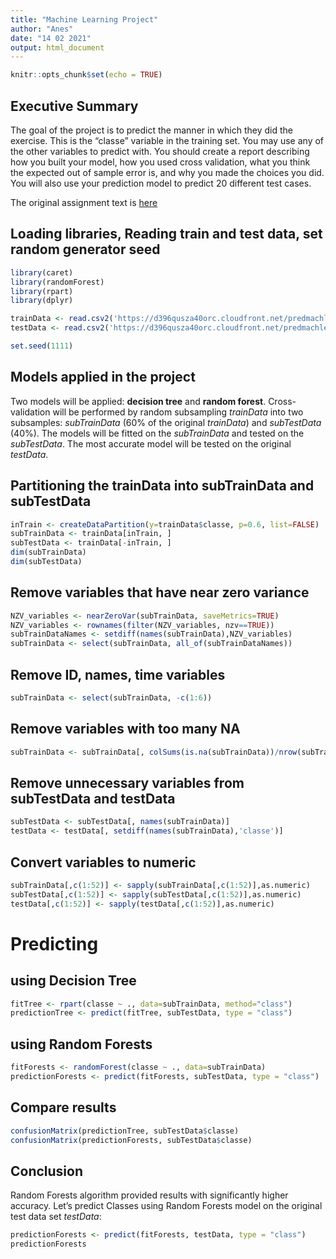 ---
title: "Machine Learning Project"
author: "Anes"
date: "14 02 2021"
output: html_document
---

```{r setup, include=FALSE}
knitr::opts_chunk$set(echo = TRUE)
```
## Executive Summary

The goal of the project is to predict the manner in which they did the exercise. This is the "classe" variable in the training set. You may use any of the other variables to predict with. You should create a report describing how you built your model, how you used cross validation, what you think the expected out of sample error is, and why you made the choices you did. You will also use your prediction model to predict 20 different test cases.

The original assignment text is [here](https://www.coursera.org/learn/practical-machine-learning/peer/R43St/prediction-assignment-writeup)

## Loading libraries, Reading train and test data, set random generator seed
```{r reading, echo=TRUE, cache=TRUE}
library(caret)
library(randomForest)
library(rpart)
library(dplyr)

trainData <- read.csv2('https://d396qusza40orc.cloudfront.net/predmachlearn/pml-training.csv', sep = ',')
testData <- read.csv2('https://d396qusza40orc.cloudfront.net/predmachlearn/pml-testing.csv', sep = ',')

set.seed(1111)
```
## Models applied in the project

Two models will be applied: **decision tree** and **random forest**.
Cross-validation will be performed by random subsampling *trainData* into two subsamples: *subTrainData* (60% of the original *trainData*) and *subTestData* (40%). The models will be fitted on the *subTrainData* and tested on the *subTestData*. The most accurate model will be tested on the original *testData*.

## Partitioning the trainData into subTrainData and subTestData
```{r partitioning, echo=TRUE}
inTrain <- createDataPartition(y=trainData$classe, p=0.6, list=FALSE)
subTrainData <- trainData[inTrain, ]
subTestData <- trainData[-inTrain, ]
dim(subTrainData)
dim(subTestData)
```

## Remove variables that have near zero variance
```{r NZV, echo=TRUE}
NZV_variables <- nearZeroVar(subTrainData, saveMetrics=TRUE)
NZV_variables <- rownames(filter(NZV_variables, nzv==TRUE))
subTrainDataNames <- setdiff(names(subTrainData),NZV_variables)
subTrainData <- select(subTrainData, all_of(subTrainDataNames))
```
## Remove ID, names, time variables 
```{r removeExtraVar, echo=TRUE}
subTrainData <- select(subTrainData, -c(1:6))
```
## Remove variables with too many NA
```{r removeNA, echo=TRUE}
subTrainData <- subTrainData[, colSums(is.na(subTrainData))/nrow(subTrainData) < 0.6]
```

## Remove unnecessary variables from subTestData and testData
```{r cleanSubTestData, echo=TRUE}
subTestData <- subTestData[, names(subTrainData)]
testData <- testData[, setdiff(names(subTrainData),'classe')]
```
## Convert variables to numeric
```{r convert, echo=TRUE}
subTrainData[,c(1:52)] <- sapply(subTrainData[,c(1:52)],as.numeric)
subTestData[,c(1:52)] <- sapply(subTestData[,c(1:52)],as.numeric)
testData[,c(1:52)] <- sapply(testData[,c(1:52)],as.numeric)
```

# Predicting

## using Decision Tree
```{r DecisionTree, echo=TRUE}

fitTree <- rpart(classe ~ ., data=subTrainData, method="class")
predictionTree <- predict(fitTree, subTestData, type = "class")
```

## using Random Forests
```{r RandomForests, echo=TRUE}
fitForests <- randomForest(classe ~ ., data=subTrainData)
predictionForests <- predict(fitForests, subTestData, type = "class")
```

## Compare results
```{r compare, echo=TRUE}
confusionMatrix(predictionTree, subTestData$classe)
confusionMatrix(predictionForests, subTestData$classe)
```
## Conclusion
Random Forests algorithm provided results with significantly higher accuracy.
Let's predict Classes using Random Forests model on the original test data set *testData*:
```{r originalTesting, echo=TRUE}
predictionForests <- predict(fitForests, testData, type = "class")
predictionForests

```

